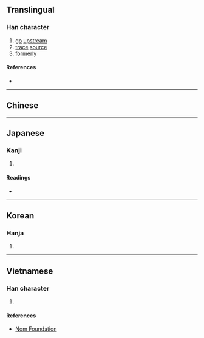 {{also|溯}}
{{character info/new}}
==Translingual==

===Han character===
{{Han char|rn=85|rad=水|as=05|sn=8|four=32141|canj=EHMY|ids=⿰氵斥}}

# [[go]] [[upstream]]
# [[trace]] [[source]]
# [[formerly]]

====References====
* {{Han ref|kx=0617.010|dkj=17300|dj=1012.020|hdz=31588.080|uh=6CDD|ud=27869|bh=CD41|bd=52545}}

----

==Chinese==
{{zh-see|溯|v}}

----

==Japanese==

===Kanji===
{{ja-kanji|grade=|rs=水05}}

# {{defn|lang=ja|sort=水05}}

====Readings====
* {{ja-readings
|goon=す
|kanon=そ
|kun=さかのぼ-る
}}

----

==Korean==

===Hanja===
{{ko-hanja|hangeul=소|eumhun=|rv=so|mr=so|y=so}}

# {{defn|lang=ko|sort=水05}}

----

==Vietnamese==

===Han character===
{{vi-hantu|rs=水05|tố}}

# {{defn|lang=vi|sort=水05}}

====References====
* [http://nomfoundation.org/common/nom_details.php?codepoint=6cdd Nom Foundation]